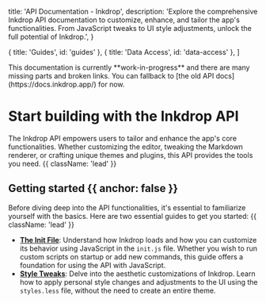 
  title: 'API Documentation - Inkdrop',
  description:
    'Explore the comprehensive Inkdrop API documentation to customize, enhance, and tailor the app\'s functionalities. From JavaScript tweaks to UI style adjustments, unlock the full potential of Inkdrop.',
}

  { title: 'Guides', id: 'guides' },
  { title: 'Data Access', id: 'data-access' },
]

<HeroPattern />

<Note>
  This documentation is currently **work-in-progress** and there are many missing parts and broken links.
  You can fallback to [the old API docs](https://docs.inkdrop.app/) for now.
</Note>

<FrontIllust />

# Start building with the Inkdrop API

The Inkdrop API empowers users to tailor and enhance the app's core functionalities. Whether customizing the editor, tweaking the Markdown renderer, or crafting unique themes and plugins, this API provides the tools you need. {{ className: 'lead' }}

## Getting started {{ anchor: false }}

Before diving deep into the API functionalities, it's essential to familiarize yourself with the basics. Here are two essential guides to get you started: {{ className: 'lead' }}

- **[The Init File](/the-init-file)**: Understand how Inkdrop loads and how you can customize its behavior using JavaScript in the `init.js` file. Whether you wish to run custom scripts on startup or add new commands, this guide offers a foundation for using the API with JavaScript.
- **[Style Tweaks](/style-tweaks)**: Delve into the aesthetic customizations of Inkdrop. Learn how to apply personal style changes and adjustments to the UI using the `styles.less` file, without the need to create an entire theme.

<Guides />

<Resources />
